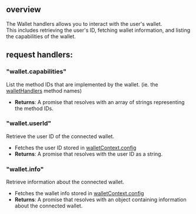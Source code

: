 ## overview

The Wallet handlers allows you to interact with the user's wallet.  
This includes retrieving the user's ID, fetching wallet information, and listing the capabilities of the wallet.

## request handlers:

### "wallet.capabilities"

List the method IDs that are implemented by the wallet. (ie. the [walletHandlers](../wallet-api-server#wallethandlers) method names)

- **Returns**: A promise that resolves with an array of strings representing the method IDs.

### "wallet.userId"

Retrieve the user ID of the connected wallet.

- Fetches the user ID stored in [walletContext.config](../wallet-api-server#walletcontextconfig)
- **Returns**: A promise that resolves with the user ID as a string.

### "wallet.info"

Retrieve information about the connected wallet.

- Fetches the wallet info stored in [walletContext.config](../wallet-api-server#walletcontextconfig)
- **Returns**: A promise that resolves with an object containing information about the connected wallet.
